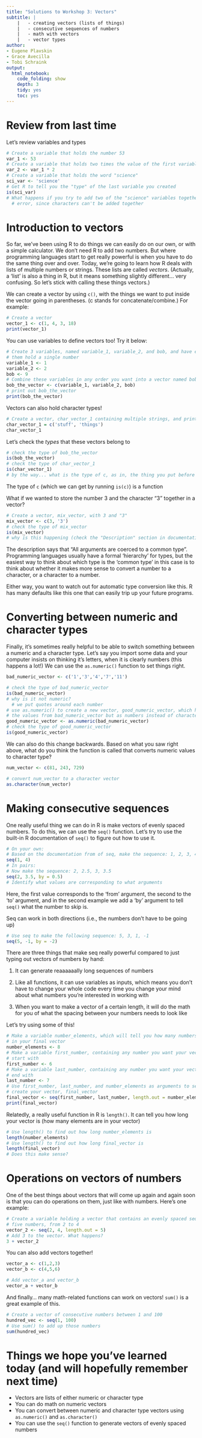 ```yaml
---
title: "Solutions to Workshop 3: Vectors"
subtitle: |
    |   - creating vectors (lists of things)
    |   - consecutive sequences of numbers
    |   - math with vectors
    |   - vector types
author:
- Eugene Plavskin
- Grace Avecilla
- Tobi Schraink
output:
  html_notebook:
    code_folding: show
    depth: 3
    tidy: yes
    toc: yes
---
```


# Review from last time

Let's review variables and types

```r
# Create a variable that holds the number 53
var_1 <- 53
# Create a variable that holds two times the value of the first variable
var_2 <- var_1 * 2
# Create a variable that holds the word "science"
sci_var <- 'science'
# Get R to tell you the "type" of the last variable you created
is(sci_var)
# What happens if you try to add two of the "science" variables together? Why?
  # error, since characters can't be added together
```

# Introduction to vectors

So far, we've been using R to do things we can easily do on our own, or with a simple calculator. We don't need R to add two numbers. But where programming languages start to get really powerful is when you have to do the same thing over and over. Today, we're going to learn how R deals with lists of multiple numbers or strings. These lists are called *vectors*. (Actually, a 'list' is also a thing in R, but it means something slightly different... very confusing. So let's stick with calling these things vectors.)

We can create a vector by using `c()`, with the things we want to put inside the vector going in parentheses. (c stands for concatenate/combine.) For example:
```r
# Create a vector
vector_1 <- c(1, 4, 3, 18)
print(vector_1)
```

You can use variables to define vectors too! Try it below:
```r
# Create 3 variables, named variable_1, variable_2, and bob, and have each of
# them hold a single number
variable_1 <- 1
variable_2 <- 2
bob <- 9
# Combine these variables in any order you want into a vector named bob_the_vector
bob_the_vector <- c(variable_1, variable_2, bob)
# print out bob_the_vector
print(bob_the_vector)
```

Vectors can also hold character types!
```r
# Create a vector, char_vector_1 containing multiple strings, and print it out
char_vector_1 = c('stuff', 'things')
char_vector_1
```

Let's check the *types* that these vectors belong to
```r
# check the type of bob_the_vector
is(bob_the_vector)
# check the type of char_vector_1
is(char_vector_1)
# by the way... what is the type of c, as in, the thing you put before your vector?
```
The type of `c` (which we can get by running `is(c)`) is a function

What if we wanted to store the number 3 and the character "3" together in a vector?
```r
# Create a vector, mix_vector, with 3 and "3"
mix_vector <- c(3, '3')
# check the type of mix_vector
is(mix_vector)
# why is this happening (check the "Description" section in documentation for c)
```
The description says that "All arguments are coerced to a common type". Programming languages usually have a formal 'hierarchy' for types, but the easiest way to think about which type is the 'common type' in this case is to think about whether it makes more sense to convert a number to a character, or a character to a number.

Either way, you want to watch out for automatic type conversion like this. R has many defaults like this one that can easily trip up your future programs.

# Converting between numeric and character types
Finally, it's sometimes really helpful to be able to switch something between a numeric and a character type. Let's say you import some data and your computer insists on thinking it's letters, when it is clearly numbers (this happens a lot!) We can use the `as.numeric()` function to set things right.
```r
bad_numeric_vector <- c('1','3','4','7','11')

# check the type of bad_numeric_vector
is(bad_numeric_vector)
# why is it not numeric?
  # we put quotes around each number
# use as.numeric() to create a new vector, good_numeric_vector, which has all
# the values from bad_numeric_vector but as numbers instead of characters
good_numeric_vector <- as.numeric(bad_numeric_vector)
# check the type of good_numeric_vector
is(good_numeric_vector)
```

We can also do this change backwards. Based on what you saw right above, what do you think the function is called that converts numeric values to character type?
```r
num_vector <- c(81, 243, 729)

# convert num_vector to a character vector
as.character(num_vector)
```

# Making consecutive sequences

One really useful thing we can do in R is make vectors of evenly spaced numbers. To do this, we can use the `seq()` function. Let's try to use the built-in R documentation of `seq()` to figure out how to use it.
```r
# On your own:
# Based on the documentation from of seq, make the sequence: 1, 2, 3, 4
seq(1, 4)
# In pairs:
# Now make the sequence: 2, 2.5, 3, 3.5
seq(2, 3.5, by = 0.5)
# Identify what values are corresponding to what arguments
```
Here, the first value corresponds to the 'from' argument, the second to the 'to' argument, and in the second example we add a 'by' argument to tell `seq()` what the number to skip is.

Seq can work in both directions (i.e., the numbers don't have to be going up)
```r
# Use seq to make the following sequence: 5, 3, 1, -1
seq(5, -1, by = -2)
```

There are three things that make seq really powerful compared to just typing out vectors of numbers by hand:

1. It can generate reaaaaaally long sequences of numbers

2. Like all functions, it can use variables as inputs, which means you don't have to change your whole code every time you change your mind about what numbers you're interested in working with

3. When you want to make a vector of a certain length, it will do the math for you of what the spacing between your numbers needs to look like

Let's try using some of this!
```r
# Make a variable number_elements, which will tell you how many numbers you want
# in your final vector
number_elements <- 8
# Make a variable first_number, containing any number you want your vector to
# start with
first_number <- 6
# Make a variable last_number, containing any number you want your vector to
# end with
last_number <- 7
# Use first_number, last_number, and number_elements as arguments to seq to
# create your vector, final_vector
final_vector <- seq(first_number, last_number, length.out = number_elements)
print(final_vector)
```

Relatedly, a really useful function in R is `length()`. It can tell you how long your vector is (how many elements are in your vector)
```r
# Use length() to find out how long number_elements is
length(number_elements)
# Use length() to find out how long final_vector is
length(final_vector)
# Does this make sense?

```

# Operations on vectors of numbers

One of the best things about vectors that will come up again and again soon is that you can do operations on them, just like with numbers. Here's one example:
```r
# Create a variable holding a vector that contains an evenly spaced sequence of
# five numbers, from 2 to 4
vector_2 <- seq(2, 4, length.out = 5)
# Add 3 to the vector. What happens?
3 + vector_2
```

You can also add vectors together!
```r
vector_a <- c(1,2,3)
vector_b <- c(4,5,6)

# Add vector_a and vector_b
vector_a + vector_b
```

And finally... many math-related functions can work on vectors! `sum()` is a great example of this.
```r
# Create a vector of consecutive numbers between 1 and 100
hundred_vec <- seq(1, 100)
# Use sum() to add up those numbers
sum(hundred_vec)
```

# Things we hope you've learned today (and will hopefully remember next time)

* Vectors are lists of either numeric or character type
* You can do math on numeric vectors
* You can convert between numeric and character type vectors using `as.numeric()` and `as.character()`
* You can use the `seq()` function to generate vectors of evenly spaced numbers




